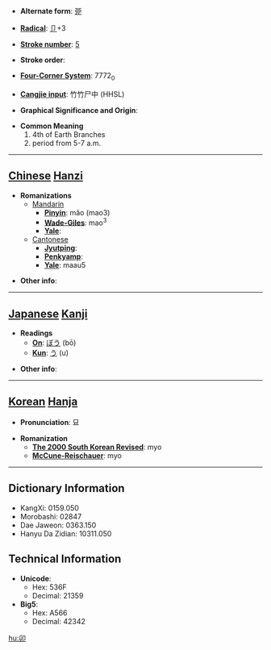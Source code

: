 * '''Alternate form''': [[戼]]

* '''[[Wiktionary:Chinese radical index| Radical]]''': [[Wiktionary:Chinese radical index 卩|卩]]+3

* '''[[Wiktionary:Chinese total strokes index|Stroke number]]''': [[Wiktionary:Chinese total strokes index 5|5]]

* '''Stroke order''': 

* '''[[Wiktionary:Chinese four corner index|Four-Corner System]]''': 7772<sub>0</sub>

* '''[[Wiktionary:Chinese Cangjie index|Cangjie input]]''': 竹竹尸中 (HHSL)

* '''Graphical Significance and Origin''': 

* '''Common Meaning'''
*#4th of Earth Branches
*# period from 5-7 a.m.


----

== [[Chinese]] [[Hanzi]] ==

* '''Romanizations'''
** [[Mandarin]]
*** '''[[Pinyin]]''': mǎo (mao3)
*** '''[[Wade-Giles]]''': mao<sup>3</sup>
*** '''[[Yale]]''': 
**[[Cantonese]]
***'''[[Jyutping]]''':
***'''[[Penkyamp]]''': 
***'''[[Yale]]''': maau5

* '''Other info''': 

----

== [[Japanese]] [[Kanji]] ==

* '''Readings'''
** '''[[On]]''': [[ぼう]] (bō)
** '''[[Kun]]''': [[う]] (u)

* '''Other info''':  

----

== [[Korean]] [[Hanja]] ==

* '''Pronunciation''': 묘

* '''Romanization'''
** '''[[The 2000 South Korean Revised Romanization|The 2000 South Korean Revised]]''': myo
** '''[[McCune-Reischauer]]''': myo

----

== Dictionary Information ==

* KangXi: 0159.050
* Morobashi: 02847
* Dae Jaweon: 0363.150
* Hanyu Da Zidian: 10311.050

== Technical Information ==

* '''Unicode''':
** Hex: 536F
** Decimal: 21359
* '''Big5''':
** Hex: A566
** Decimal: 42342

[[hu:卯]]